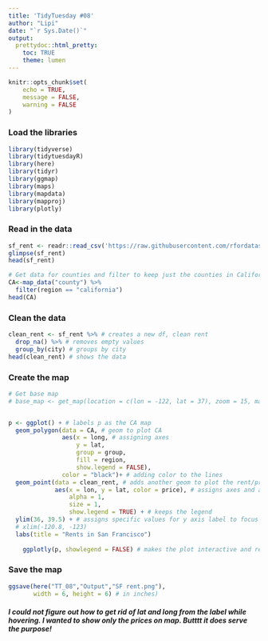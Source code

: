 ```yaml
---
title: 'TidyTuesday #08'
author: "Lipi"
date: "`r Sys.Date()`"
output:
  prettydoc::html_pretty:
    toc: TRUE
    theme: lumen
---
```


```r
knitr::opts_chunk$set(
	echo = TRUE,
	message = FALSE,
	warning = FALSE
)
```

### Load the libraries
```r
library(tidyverse)
library(tidytuesdayR)
library(here)
library(tidyr)
library(ggmap)
library(maps)
library(mapdata)
library(mapproj)
library(plotly)
```


### Read in the data
```r
sf_rent <- readr::read_csv('https://raw.githubusercontent.com/rfordatascience/tidytuesday/master/data/2022/2022-07-05/rent.csv')
glimpse(sf_rent)
head(sf_rent)

# Get data for counties and filter to keep just the counties in California
CA<-map_data("county") %>%
  filter(region == "california")
head(CA)

```

### Clean the data
```r
clean_rent <- sf_rent %>% # creates a new df, clean rent
  drop_na() %>% # removes empty values
  group_by(city) # groups by city
head(clean_rent) # shows the data
```

### Create the map 
```r
# Get base map
# base_map <- get_map(location = c(lon = -122, lat = 37), zoom = 15, maptype = "satellite")


p <- ggplot() + # labels p as the CA map
  geom_polygon(data = CA, # geom to plot CA
               aes(x = long, # assigning axes
                   y = lat, 
                   group = group, 
                   fill = region,
                   show.legend = FALSE),
               color = "black")+ # adding color to the lines
  geom_point(data = clean_rent, # adds another geom to plot the rent/prices
             aes(x = lon, y = lat, color = price), # assigns axes and adjusts density, size
                 alpha = 1,
                 size = 1,
                 show.legend = TRUE) + # keeps the legend
  ylim(36, 39.5) + # assigns specific values for y axis label to focus on the SF area
  # xlim(-120.8, -123)
  labs(title = "Rents in San Francisco")
    
    ggplotly(p, showlegend = FALSE) # makes the plot interactive and removes legend
```


### Save the map
```r
ggsave(here("TT_08","Output","SF rent.png"),
       width = 6, height = 6) # in inches)
```


##### I could not figure out how to get rid of lat and long from the label while hovering. I wanted to show only the prices on map. Butttt it does serve the purpose!
